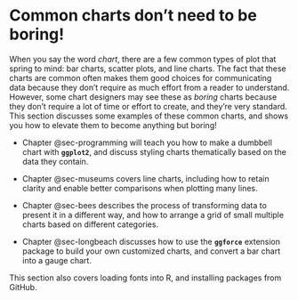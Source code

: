 # Common charts don't need to be boring! {#sec-common-intro .unnumbered}

When you say the word *chart*, there are a few common types of plot that spring to mind: bar charts, scatter plots, and line charts. The fact that these charts are common often makes them good choices for communicating data because they don't require as much effort from a reader to understand. However, some chart designers may see these as *boring* charts because they don't require a lot of time or effort to create, and they're very standard. This section discusses some examples of these common charts, and shows you how to elevate them to become anything but boring!

* [Chapter]{.content-visible when-format="html"} @sec-programming will teach you how to make a dumbbell chart with **`ggplot2`**, and discuss styling charts thematically based on the data they contain.

* [Chapter]{.content-visible when-format="html"} @sec-museums covers line charts, including how to retain clarity and enable better comparisons when plotting many lines.

* [Chapter]{.content-visible when-format="html"} @sec-bees describes the process of transforming data to present it in a different way, and how to arrange a grid of small multiple charts based on different categories.

* [Chapter]{.content-visible when-format="html"} @sec-longbeach discusses how to use the **`ggforce`** extension package to build your own customized charts, and convert a bar chart into a gauge chart. 

This section also covers loading fonts into R, and installing packages from GitHub. 
